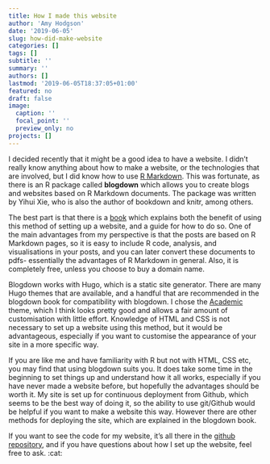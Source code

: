 ```yaml
---
title: How I made this website
author: 'Amy Hodgson'
date: '2019-06-05'
slug: how-did-make-website
categories: []
tags: []
subtitle: ''
summary: ''
authors: []
lastmod: '2019-06-05T18:37:05+01:00'
featured: no
draft: false
image:
  caption: ''
  focal_point: ''
  preview_only: no
projects: []
---
```


I decided recently that it might be a good idea to have a website. I didn't really know anything about how to make a website, or the technologies that are involved, but I did know how to use [R Markdown](https://rmarkdown.rstudio.com/). This was fortunate, as there is an R package called **blogdown** which allows you to create blogs and websites based on R Markdown documents. The package was written by Yihui Xie, who is also the author of bookdown and knitr, among others. 

The best part is that there is a [book](https://bookdown.org/yihui/blogdown/) which explains both the benefit of using this method of setting up a website, and a guide for how to do so. One of the main advantages from my perspective is that the posts are based on R Markdown pages, so it is easy to include R code, analysis, and visualisations in your posts, and you can later convert these documents to pdfs- essentially the advantages of R Markdown in general. Also, it is completely free, unless you choose to buy a domain name.

Blogdown works with Hugo, which is a static site generator. There are many Hugo themes that are available, and a handful that are recommended in the blogdown book for compatibility with blogdown. I chose the [Academic](https://sourcethemes.com/academic/) theme, which I think looks pretty good and allows a fair amount of customisation with little effort. Knowledge of HTML and CSS is not necessary to set up a website using this method, but it would be advantageous, especially if you want to customise the appearance of your site in a more specific way. 

If you are like me and have familiarity with R but not with HTML, CSS etc, you may find that using blogdown suits you. It does take some time in the beginning to set things up and understand how it all works, especially if you have never made a website before, but hopefully the advantages should be worth it. My site is set up for continuous deployment from Github, which seems to be the best way of doing it, so the ability to use git/Github would be helpful if you want to make a website this way. However there are other methods for deploying the site, which are explained in the blogdown book. 

If you want to see the code for my website, it's all there in the [github repository](https://github.com/amyr-hodgson/amyrh_blogdown), and if you have questions about how I set up the website, feel free to ask. :cat:
